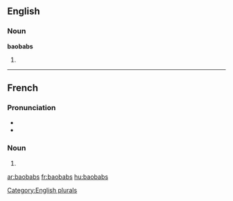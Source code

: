==English==

===Noun===
'''baobabs'''

# {{plural of|[[baobab]]}}

[[Category:English plurals]]

----

==French==

===Pronunciation===
* {{IPA|/ba.o.bab/|lang=fr}}
* {{homophones|baobab}}

===Noun===
{{infl|fr|plural}} {{m|p}}

# {{plural of|baobab|lang=French}}

[[ar:baobabs]]
[[fr:baobabs]]
[[hu:baobabs]]